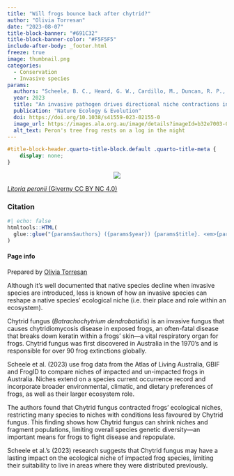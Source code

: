 ```yaml
---
title: "Will frogs bounce back after chytrid?"
author: "Olivia Torresan"
date: "2023-08-07"
title-block-banner: "#691C32"
title-block-banner-color: "#F5F5F5"
include-after-body: _footer.html
freeze: true
image: thumbnail.png
categories:
  - Conservation
  - Invasive species
params:
  authors: "Scheele, B. C., Heard, G. W., Cardillo, M., Duncan, R. P., Gillespie, G. R., Hoskin, C. J., Mahony, M., Newell, D., Rowley, J. J. L., & Sopniewski, J."
  year: 2023
  title: "An invasive pathogen drives directional niche contractions in amphibians"
  publication: "Nature Ecology & Evolution"
  doi: https://doi.org/10.1038/s41559-023-02155-0
  image_url: https://images.ala.org.au/image/details?imageId=b32e7003-0ab0-4d8d-95af-b8ea4e730fe8
  alt_text: Peron's tree frog rests on a log in the night
---
```


<!-- remove metadata section -->

```css
#title-block-header.quarto-title-block.default .quarto-title-meta {
    display: none;
}
```


<!-- Side panel -->

:::{.column-page}

:::{.paper-side-column}

<center>
:::{.col-image layout-ncol=1 style="margin-left: auto; margin-right: auto;"}
<!-- add image url -->
<img src="https://ala-images.s3.ap-southeast-2.amazonaws.com/store/8/e/f/0/b32e7003-0ab0-4d8d-95af-b8ea4e730fe8/original" class="rounded"/></img>
:::
</center>

::: figure-caption
<!-- edit caption -->
[*Litoria peronii* (Giverny CC BY NC 4.0)](https://images.ala.org.au/image/details?imageId=b32e7003-0ab0-4d8d-95af-b8ea4e730fe8)
:::

### Citation
```r
#| echo: false
htmltools::HTML(
  glue::glue("{params$authors} ({params$year}) {params$title}. <em>{params$publication}</em> <a href='{params$doi}' target='_blank'>{params$doi}</a>")
)
```


#### Page info
Prepared by 
[Olivia Torresan](https://labs.ala.org.au/people/Torresan_Olivia/)
:::


<!-- Main panel description -->

::: {.paper-main-column}
Although it’s well documented that native species decline when invasive species are introduced, less is known of how an invasive species can reshape a native species’ ecological niche (i.e. their place and role within an ecosystem). 

Chytrid fungus (*Batrachochytrium dendrobatidis*) is an invasive fungus that causes chytridiomycosis disease in exposed frogs, an often-fatal disease that breaks down keratin within a frogs' skin—a vital respiratory organ for frogs. Chytrid fungus was first discovered in Australia in the 1970's and is responsible for over 90 frog extinctions globally.

Scheele et al. (2023) use frog data from the Atlas of Living Australia, GBIF and FrogID to compare niches of impacted and un-impacted frogs in Australia. Niches extend on a species current occurrence record and incorporate broader environmental, climatic, and dietary preferences of frogs, as well as their larger ecosystem role.

The authors found that Chytrid fungus contracted frogs’ ecological niches, restricting many species to niches with conditions less favoured by Chytrid fungus. This finding shows how Chytrid fungus can shrink niches and fragment populations, limiting overall species genetic diversity—an important means for frogs to fight disease and repopulate. 

Scheele et al.’s (2023) research suggests that Chytrid fungus may have a lasting impact on the ecological niche of impacted frog species, limiting their suitability to live in areas where they were distributed previously.
:::

:::
